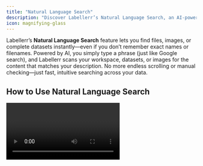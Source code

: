 ```yaml
---
title: "Natural Language Search"
description: "Discover Labellerr’s Natural Language Search, an AI-powered feature that allows you to instantly find files, images, or datasets by simply typing a descriptive phrase."
icon: magnifying-glass
---
```


Labellerr’s **Natural Language Search** feature lets you find files, images, or complete datasets instantly—even if you don’t remember exact names or filenames. Powered by AI, you simply type a phrase (just like Google search), and Labellerr scans your workspace, datasets, or images for the content that matches your description. No more endless scrolling or manual checking—just fast, intuitive searching across your data.

## How to Use Natural Language Search

<Video url="https://www.youtube.com/embed/O6WVrS-apN4" />

### 1. Enable Natural Language Search

*   **Where to Find It:**
    *   Go to the **settings section** in your Labellerr workspace to see all your datasets, or open a specific dataset to get started.
*   **Activation:**
    *   Look for the **natural language search** option in your dataset or workspace view.

### 2. Enter Your Search Prompt

*   In the search bar, type a plain language description of what you’re looking for.
*   Examples:
    *   “Dataset with a gray car”
    *   “Cake photo”
    *   “Birthday celebration image”
    *   “Red truck on highway”
*   The system supports complex queries (e.g., “sunny beach with family”, “person with dog at park”).

### 3. Refine Your Results

*   **Adjust Confidence Level:**
    *   If your prompt is ambiguous or returns too many results, use the confidence slider to make the search stricter or more relaxed.
*   **Show Matching Datasets/Images:**
    *   Click on “Show Datasets” or “Show Images” to view and explore all files matching your prompt.

### 4. Browse and Organize

*   **Preview Results:**
    *   Click on a result to see images and all related metadata and details.
*   **Organize:**
    *   Use the search to help organize, label, or manage files and datasets as needed.

## Key Benefits

*   **Super-Fast Search:** Locates files and datasets in seconds—even with thousands of images or unorganized folders.
*   **More Than Filename Search:** Works on image content, associated text, and metadata using AI.
*   **No Memory Burden:** Don’t remember the file or dataset name? Just describe what you want.
*   **Powerful for Teams:** Allows creators, businesses, and organizations to manage massive datasets or archives, regardless of storage backend (including Google Drive, cloud platforms, or local storage).
*   **Flexible Use Cases:**
    *   Find specific photos, objects, or scenes
    *   Organize content for projects
    *   Accelerate annotation or content review

## Best Practices

*   Use descriptive and specific prompts for faster, more accurate results.
*   Employ the confidence level adjustment to fine-tune searches.
*   Organize search results into new datasets, or export relevant files for further use.
*   Try natural language search for both images and non-image data (where supported).
